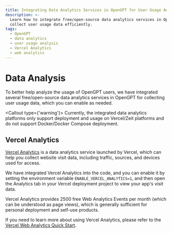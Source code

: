 ```yaml
---
title: Integrating Data Analytics Services in OpenGPT for User Usage Analysis
description: >-
  Learn how to integrate free/open-source data analytics services in OpenGPT to
  collect user usage data efficiently.
tags:
  - OpenGPT
  - data analytics
  - user usage analysis
  - Vercel Analytics
  - web analytics
---
```


# Data Analysis

To better help analyze the usage of OpenGPT users, we have integrated several free/open-source data analytics services in OpenGPT for collecting user usage data, which you can enable as needed.

<Callout type={'warning'}>
  Currently, the integrated data analytics platforms only support deployment and usage on
  Vercel/Zeit platforms and do not support Docker/Docker Compose deployment.
</Callout>

## Vercel Analytics

[Vercel Analytics](https://vercel.com/analytics) is a data analytics service launched by Vercel, which can help you collect website visit data, including traffic, sources, and devices used for access.

We have integrated Vercel Analytics into the code, and you can enable it by setting the environment variable `ENABLE_VERCEL_ANALYTICS=1`, and then open the Analytics tab in your Vercel deployment project to view your app's visit data.

Vercel Analytics provides 2500 free Web Analytics Events per month (which can be understood as page views), which is generally sufficient for personal deployment and self-use products.

If you need to learn more about using Vercel Analytics, please refer to the [Vercel Web Analytics Quick Start](https://vercel.com/docs/analytics/quickstart).
